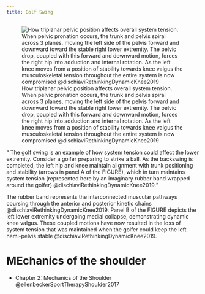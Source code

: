 ```yaml
---
title: Golf Swing
---
```




![How triplanar pelvic position affects overall system tension. When pelvic pronation occurs, the trunk and pelvis spiral across 3 planes, moving the left side of the pelvis forward and downward toward the stable right lower extremity. The pelvic drop, coupled with this forward and downward motion, forces the right hip into adduction and internal rotation. As the left knee moves from a position of stability towards knee valgus the musculoskeletal tension throughout the entire system is now compromised @dischiaviRethinkingDynamicKnee2019](\The Archive/Performance Training/Golf/images/golfer rubber band.png)

<q>
The golf swing is an example of how system tension could affect the lower extremity. Consider a golfer preparing to strike a ball. As the backswing is completed, the left hip and knee maintain alignment with trunk positioning and stability (arrows in panel A of the FIGURE), which in turn maintains system tension (represented here by an imaginary rubber band wrapped around the golfer) @dischiaviRethinkingDynamicKnee2019.

The rubber band represents the interconnected muscular pathways coursing through the anterior and posterior kinetic chains @dischiaviRethinkingDynamicKnee2019.
Panel B of the FIGURE depicts the left lower extremity undergoing medial collapse, demonstrating dynamic knee valgus.
These coupled motions have now resulted in the loss of system tension that was maintained when the golfer could keep the left hemi-pelvis stable @dischiaviRethinkingDynamicKnee2019. 

</q>


# MEchanics of the shoulder

:::{.callout-note title="Readings"}

- Chapter 2: Mechanics of the Shoulder @ellenbeckerSportTherapyShoulder2017 
:::